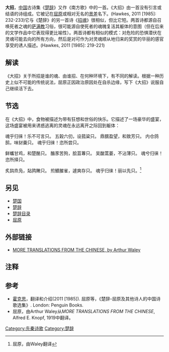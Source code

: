'''大招'''，[[中国|中国]]古诗集《[[楚辞|楚辞]]》又作《南方歌》中的一首。《大招》由一首没有引言或结语的诗组成。它被记在[[屈原|屈原]]或相对无名的[[景差|景差]]名下。(Hawkes, 2011 [1985]: 232-233)它与《楚辞》的另一首诗《[[招魂|招魂]]》很相似，但比它短。两首诗都源自召唤死者之魂的[[萨满教|萨满教]]习俗，很可能源自使死者的魂魄复活其躯体的意图（但在后来的文学作品中它表现得更比喻性）。两首诗都有相似的模式：对危险的恐惧潜伏在灵魂可能去向的所有方向，然后是对可作为对灵魂顺从地归来的奖赏的华丽的感官享受的诱人描述。(Hawkes, 2011 [1985]: 219-221)

== 解读 ==
《大招》关于所招是谁的魂、由谁招、在何种环境下，有不同的解读。根据一种历史上似不可能的传统说法，屈原正因政治原因处在自杀边缘，写下《大招》说服自己继续活下去。

== 节选 ==
在《大招》中，食物被描述为带有狂想和世俗的快乐。它描述了一场豪华的盛宴，这场盛宴被用来诱惑逃离的灵魂在永远离开之际回到躯体：

<poem>
魂乎归徕！乐不可言只。
五榖六仞，设菰粱只。
鼎臑盈望，和致芳只。
内仓鸽鹄，味豺羹只。
魂乎归徕！恣所尝只。

鲜蠵甘鸡，和楚酪只。
醢豕苦狗，脍苴蓴只。
吴酸蒿蒌，不沾薄只。
魂兮归徕！恣所择只。

炙鸹烝凫，煔鹑敶只。
煎鰿膗雀，遽爽存只。
魂乎归徕！丽以先只。<ref>屈原，由Waley翻译</ref>
</poem>

== 另见 ==
*[[楚国|楚国]]
*[[楚辞|楚辞]]
*[[楚辞目录|楚辞目录]]
*[[屈原|屈原]]

== 外部链接 ==
*[http://www.gutenberg.org/files/16500/16500.txt MORE TRANSLATIONS FROM THE CHINESE, by Arthur Waley]{{Wayback|url=http://www.gutenberg.org/files/16500/16500.txt |date=20160304070853 }}

== 注释 ==
{{Reflist}}

== 参考 ==
*[[霍克思|霍克思]]，翻译和介绍(2011 [1985]). 屈原等，《楚辞-屈原及其他诗人的中国诗歌选集》. London: Penguin Books. {{ISBN|978-0-14-044375-2}}
*屈原，由Arthur Waley从''MORE TRANSLATIONS FROM THE CHINESE'', Alfred E. Knopf, 1919中翻译。

{{Wikisource|大招}}
{{楚辞}}

[[Category:先秦诗歌|Category:先秦诗歌]]
[[Category:楚辞|Category:楚辞]]